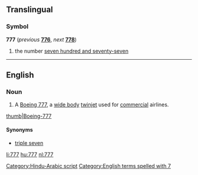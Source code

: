 ==Translingual==

===Symbol===
'''777''' (''previous'' '''[[776]]''', ''next'' '''[[778]]''')

# the number [[seven hundred and seventy-seven]]

[[Category:Hindu-Arabic script]]

----

==English==

===Noun===
{{en-noun}}

# {{lb|en|aviation}} A [[w:Boeing 777|Boeing 777]], a [[wide body]] [[twinjet]] used for [[commercial]] airlines.
[[image:United Airlines B777-200 N780UA.jpg|thumb|Boeing-777]]

====Synonyms====
* [[triple seven]]

[[Category:English terms spelled with 7]]

[[li:777]]
[[hu:777]]
[[nl:777]]